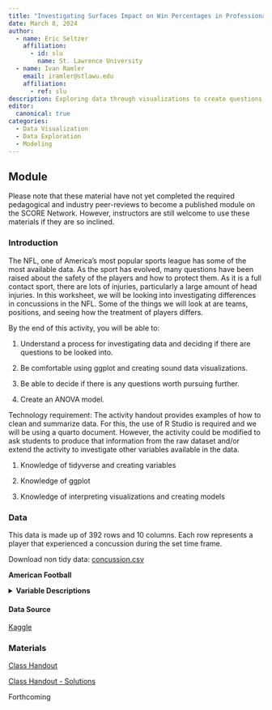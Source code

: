 ```yaml
---
title: "Investigating Surfaces Impact on Win Percentages in Professional Tennis"
date: March 8, 2024
author:
  - name: Eric Seltzer
    affiliation:
      - id: slu
        name: St. Lawrence University
  - name: Ivan Ramler
    email: iramler@stlawu.edu
    affiliation:
      - ref: slu
description: Exploring data through visualizations to create questions.
editor: 
  canonical: true
categories:
  - Data Visualization
  - Data Exploration
  - Modeling
---
```


## Module

Please note that these material have not yet completed the required pedagogical and industry peer-reviews to become a published module on the SCORE Network. However, instructors are still welcome to use these materials if they are so inclined.

### Introduction

The NFL, one of America's most popular sports league has some of the most available data. As the sport has evolved, many questions have been raised about the safety of the players and how to protect them. As it is a full contact sport, there are lots of injuries, particularly a large amount of head injuries. In this worksheet, we will be looking into investigating differences in concussions in the NFL. Some of the things we will look at are teams, positions, and seeing how the treatment of players differs.

::: {.callout-note collapse="true" title="Learning Objectives" appearance="minimal"}
By the end of this activity, you will be able to:

1.  Understand a process for investigating data and deciding if there are questions to be looked into.

2.  Be comfortable using ggplot and creating sound data visualizations.

3.  Be able to decide if there is any questions worth pursuing further.

4.  Create an ANOVA model.
:::

::: {.callout-note collapse="true" title="Methods" appearance="minimal"}
Technology requirement: The activity handout provides examples of how to clean and summarize data. For this, the use of R Studio is required and we will be using a quarto document. However, the activity could be modified to ask students to produce that information from the raw dataset and/or extend the activity to investigate other variables available in the data.

1.  Knowledge of tidyverse and creating variables

2.  Knowledge of ggplot

3.  Knowledge of interpreting visualizations and creating models
:::

### Data

This data is made up of 392 rows and 10 columns. Each row represents a player that experienced a concussion during the set time frame.

Download non tidy data: [concussion.csv](data/concussion.csv)

**American Football**

<details>

<summary><b>Variable Descriptions</b></summary>

| Variable                       | Description                                                       |
|------------------------|------------------------------------------------|
| Player                         | The player's name                                                 |
| Team                           | The team that the player plays for                                |
| Date                           | The date in which the concussion happened                         |
| Position                       | The position that the player plays                                |
| Games Missed                   | The number of games the player missed with the injury             |
| Reported Injury Type           | What the injury was reported as                                   |
| Play Time After Injury         | How many downs the player played after getting injured            |
| Average Playtime Before Injury | How much the player was playing on average before getting injured |
| Offense                        | Whether the player was an offensive player or not                 |
| Skilled                        | Whether the player was a skilled position or not                  |

</details>

#### Data Source

[Kaggle](https://www.kaggle.com/datasets/rishidamarla/concussions-in-the-nfl-20122014/data){target="_blank"}

### Materials

[Class Handout](Class-Handout.qmd)

[Class Handout - Solutions](Class-Handout-Solutions.qmd)

::: {.callout-note collapse="true" title="Conclusion" appearance="minimal"}
Forthcoming
:::
